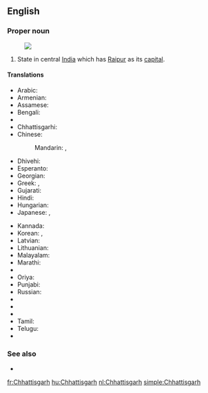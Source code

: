 ==English==
{{wikipedia}}

===Proper noun===
{{en-proper noun}}
[[Image:Chhattisgarh in India (disputed hatched).svg|thumb|]]

# State in central [[India]] which has [[Raipur]] as its [[capital]].

====Translations====
{{trans-top|Chhattisgarh}}
* Arabic: {{t-|ar|تشاتيسغار|m|tr=tshatisghaar}}
* Armenian: {{t-|hy|Չատտիսգարհ|tr=Čattisgarh}}
* Assamese: {{t-|as|ছত্তীছগঢ়|sc=Beng|tr=chattīchagaṛh}}
* Bengali: {{t-|bn|ছত্তীসগঢ়|sc=Beng|tr=chattīsagaṛh}}
* {{trreq|bg}}
* Chhattisgarhi: {{tø|hne|छत्तीसगढ़|sc=Deva|tr=chattīsagaṛh}}
* Chinese:
*: Mandarin: {{t|cmn|恰蒂斯加爾邦|sc=Hani}}, {{t|cmn|恰蒂斯加尔邦|tr=Qiàdìsījiā'ěr-bāng|sc=Hani}}
* Dhivehi: {{t-|dv|ޗައްތީސްގަޅު|sc=Thaa|tr=ča‘tīsgaḷu}}
* Esperanto: {{t-|eo|Ĉhatisgaro}}
* Georgian: {{t-|ka|ჩატისგარჰი|sc=Geor}}
* Greek: {{t-|el|Κατίσγκαρ|sc=Grek}}, {{t-|el|Τσατίσγκαρ|sc=Grek}}
* Gujarati: {{t-|gu|છત્તીસગઢ|sc=Gujr|tr=chattīsagaḍh}}
* Hindi: {{t+|hi|छत्तीसगढ़|tr=chattīsgaṛh}}
* Hungarian: {{t+|hu|Cshattíszgarh}}
* Japanese: {{t-|ja|チャッティースガル州|tr=Chattīsugaru-shū}}, {{t-|ja|チャッティースガル|tr=Chattīsugaru}}
{{trans-mid}}
* Kannada: {{t-|kn|ಛತ್ತೀಸ್‌ಘಡ್|sc=Knda|tr=chattīs‌ghaḍ}}
* Korean: {{t-|ko|차티스가르 주|sc=Kore|tr=chatiseugareu ju}}, {{t-|ko|차티스가르|sc=Kore|tr=chatiseugareu}}
* Latvian: {{t-|lv|Čhatīsgarha}}
* Lithuanian: {{t-|lt|Čhatisgarhas}}
* Malayalam: {{t-|ml|ഛത്തീസ്‌ഗഢ്|sc=Mlym|tr=chattīs‌gaḍh}}
* Marathi: {{t-|mr|छत्तीसगढ|sc=Deva|tr=chattīsagaḍh}}
* {{trreq|lus}}
* Oriya: {{t-|or|ଛତିଶଗଡ଼|sc=Orya|tr=chatiśagaṛ}}
* Punjabi: {{t-|pa|ਛੱਤੀਸਗੜ੍ਹ|sc=Guru|tr=chatīsagaṛh}}
* Russian: {{t-|ru|Чхаттисгарх|m|tr=Čxattisgárx}}
* {{trreq|sat}}
* {{trreq|sip}}
* {{trreq|si}}
* Tamil: {{t-|ta|சத்தீசுகர்|sc=Taml|tr=cattīcukar}}
* Telugu: {{t-|te|ఛత్తీస్‌గఢ్|sc=Telu|tr=chattīs‌gaḍh}}
* {{trreq|uk}}
{{trans-bottom}}

===See also===
* {{list:states of India/en}}

[[fr:Chhattisgarh]]
[[hu:Chhattisgarh]]
[[nl:Chhattisgarh]]
[[simple:Chhattisgarh]]